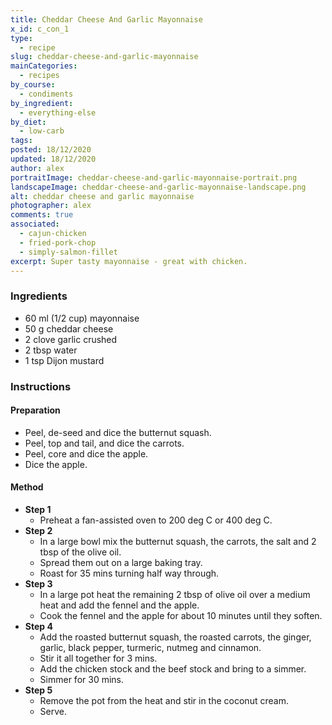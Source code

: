 ```yaml
---
title: Cheddar Cheese And Garlic Mayonnaise
x_id: c_con_1
type:
  - recipe
slug: cheddar-cheese-and-garlic-mayonnaise
mainCategories: 
  - recipes
by_course:
  - condiments
by_ingredient:
  - everything-else
by_diet:
  - low-carb
tags:
posted: 18/12/2020
updated: 18/12/2020
author: alex
portraitImage: cheddar-cheese-and-garlic-mayonnaise-portrait.png
landscapeImage: cheddar-cheese-and-garlic-mayonnaise-landscape.png
alt: cheddar cheese and garlic mayonnaise
photographer: alex
comments: true
associated: 
  - cajun-chicken
  - fried-pork-chop
  - simply-salmon-fillet
excerpt: Super tasty mayonnaise - great with chicken.
---
```


<Ingredients>

### Ingredients
    
  - 60 ml (1/2 cup) mayonnaise
  - 50 g cheddar cheese
  - 2 clove garlic crushed
  - 2 tbsp water
  - 1 tsp Dijon mustard

</Ingredients>

<Instructions>

### Instructions

#### Preparation
  - Peel, de-seed and dice the butternut squash.
  - Peel, top and tail, and dice the carrots.
  - Peel, core and dice the apple.
  - Dice the apple.

#### Method

  - **Step 1**
    - Preheat a fan-assisted oven to 200 deg C or 400 deg C.
  - **Step 2**
    - In a large bowl mix the butternut squash, the carrots, the salt and 2 tbsp of the olive oil.
    - Spread them out on a large baking tray.
    - Roast for 35 mins turning half way through.
  - **Step 3**
    - In a large pot heat the remaining 2 tbsp of olive oil over a medium heat and add the fennel and the apple.
    - Cook the fennel and the apple for about 10 minutes until they soften.
  - **Step 4**
    - Add the roasted butternut squash, the roasted carrots, the ginger, garlic, black pepper, turmeric, nutmeg and cinnamon. 
    - Stir it all together for 3 mins.
    - Add the chicken stock and the beef stock and bring to a simmer. 
    - Simmer for 30 mins.
  - **Step 5**
    - Remove the pot from the heat and stir in the coconut cream.
    - Serve.

</Instructions>



